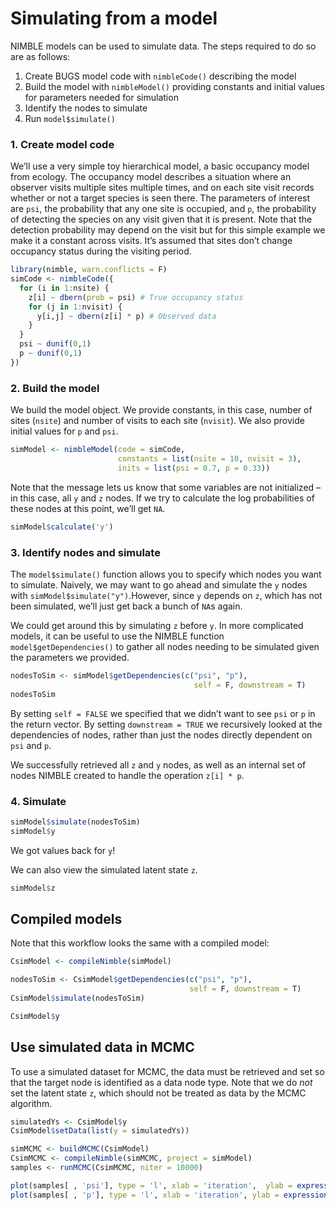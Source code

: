 # Simulating from a model

NIMBLE models can be used to simulate data. The steps required to do so are as follows:

1. Create BUGS model code with `nimbleCode()` describing the model
2. Build the model with `nimbleModel()` providing constants and initial values for parameters needed for simulation
3. Identify the nodes to simulate
4. Run `model$simulate()`

### 1. Create model code

We'll use a very simple toy hierarchical model, a basic occupancy model from ecology. The occupancy model describes a situation where an observer visits multiple sites multiple times, and on each site visit records whether or not a target species is seen there. The parameters of interest are `psi`, the probability that any one site is occupied, and `p`, the probability of detecting the species on any visit given that it is present. Note that the detection probability may depend on the visit but for this simple example we make it a constant across visits. It's assumed that sites don't change occupancy status during the visiting period.

```r
library(nimble, warn.conflicts = F)
simCode <- nimbleCode({
  for (i in 1:nsite) {
    z[i] ~ dbern(prob = psi) # True occupancy status
    for (j in 1:nvisit) {
      y[i,j] ~ dbern(z[i] * p) # Observed data
    }
  }
  psi ~ dunif(0,1)
  p ~ dunif(0,1)
})
```

### 2. Build the model

We build the model object. We provide constants, in this case, number of sites (`nsite`) and number of visits to each site (`nvisit`). We also provide initial values for `p` and `psi`.

```r
simModel <- nimbleModel(code = simCode,
                        constants = list(nsite = 10, nvisit = 3),
                        inits = list(psi = 0.7, p = 0.33))
```

Note that the message lets us know that some variables are not initialized -- in this case, all `y` and `z` nodes. If we try to calculate the log probabilities of these nodes at this point, we'll get `NA`.

```r
simModel$calculate('y')
```

### 3. Identify nodes and simulate

The `model$simulate()` function allows you to specify which nodes you want to simulate. Naively, we may want to go ahead and simulate the `y` nodes with `simModel$simulate("y")`.However, since `y` depends on `z`, which has not been simulated, we'll just get back a bunch of `NA`s again. 

We could get around this by simulating `z` before `y`. In more complicated models, it can be useful to use the NIMBLE function `model$getDependencies()` to gather all nodes needing to be simulated given the parameters we provided.

```r
nodesToSim <- simModel$getDependencies(c("psi", "p"),
                                         self = F, downstream = T)
nodesToSim
```

By setting `self = FALSE` we specified that we didn't want to see `psi` or `p` in the return vector. By setting `downstream = TRUE` we recursively looked at the dependencies of nodes, rather than just the nodes directly dependent on `psi` and `p`.

We successfully retrieved all `z` and `y` nodes, as well as an internal set of nodes NIMBLE created to handle the operation `z[i] * p`.

### 4. Simulate

```r
simModel$simulate(nodesToSim)
simModel$y
```

We got values back for `y`!

We can also view the simulated latent state `z`.

```r
simModel$z
```

## Compiled models

Note that this workflow looks the same with a compiled model:

```r
CsimModel <- compileNimble(simModel)

nodesToSim <- CsimModel$getDependencies(c("psi", "p"),
                                        self = F, downstream = T)
CsimModel$simulate(nodesToSim)

CsimModel$y
```

## Use simulated data in MCMC

To use a simulated dataset for MCMC, the data must be retrieved and set so that the target node is identified as a data node type. Note that we do *not* set the latent state `z`, which should not be treated as data by the MCMC algorithm.

```r
simulatedYs <- CsimModel$y
CsimModel$setData(list(y = simulatedYs))

simMCMC <- buildMCMC(CsimModel)
CsimMCMC <- compileNimble(simMCMC, project = simModel)
samples <- runMCMC(CsimMCMC, niter = 10000)

plot(samples[ , 'psi'], type = 'l', xlab = 'iteration',  ylab = expression(psi))
plot(samples[ , 'p'], type = 'l', xlab = 'iteration', ylab = expression(p))
```

